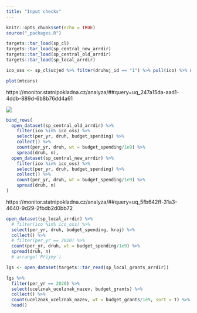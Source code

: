 ```yaml
---
title: "Input checks"
---
```


```r
knitr::opts_chunk$set(echo = TRUE)
source("_packages.R")
```

```r
targets::tar_load(sp_cl)
targets::tar_load(sp_central_new_arrdir)
targets::tar_load(sp_central_old_arrdir)
targets::tar_load(sp_local_arrdir)
```


```r
ico_oss <- sp_cl$ucjed %>% filter(druhuj_id == "1") %>% pull(ico) %>% unique()
```


```r
plot(mtcars)
```

https://monitor.statnipokladna.cz/analyza/##query=uq_247a15da-aad1-4ddb-889d-6b8b76dd4a61

![](site/images/monitor-soucty-sr.png)

```r
bind_rows(
  open_dataset(sp_central_old_arrdir) %>% 
    filter(ico %in% ico_oss) %>%
    select(per_yr, druh, budget_spending) %>% 
    collect() %>% 
    count(per_yr, druh, wt = budget_spending/1e9) %>% 
    spread(druh, n),
  open_dataset(sp_central_new_arrdir) %>% 
    filter(ico %in% ico_oss) %>%
    select(per_yr, druh, budget_spending) %>% 
    collect() %>% 
    count(per_yr, druh, wt = budget_spending/1e9) %>% 
    spread(druh, n)
)
```
https://monitor.statnipokladna.cz/analyza/##query=uq_5fb642ff-31a3-4640-9d29-2fbdb2d0bb72

```r
open_dataset(sp_local_arrdir) %>% 
  # filter(ico %in% ico_oss) %>%
  select(per_yr, druh, budget_spending, kraj) %>% 
  collect() %>% 
  # filter(per_yr == 2020) %>% 
  count(per_yr, druh, wt = budget_spending/1e9) %>% 
  spread(druh, n) 
  # arrange(`Příjmy`)
```
```r
lgs <- open_dataset(targets::tar_read(sp_local_grants_arrdir))

lgs %>% 
  filter(per_yr == 2020) %>% 
  select(ucelznak_ucelznak_nazev, budget_grants) %>% 
  collect() %>% 
  count(ucelznak_ucelznak_nazev, wt = budget_grants/1e9, sort = T) %>% 
  head()
```

